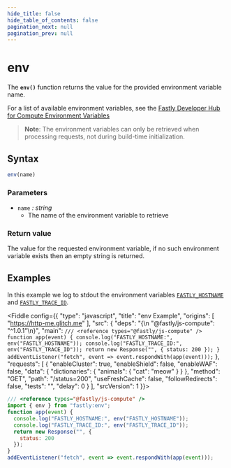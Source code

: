 ```yaml
---
hide_title: false
hide_table_of_contents: false
pagination_next: null
pagination_prev: null
---
```


# env

The **`env()`** function returns the value for the provided environment variable name.

For a list of available environment variables, see the [Fastly Developer Hub for Compute Environment Variables](https://developer.fastly.com/reference/compute/ecp-env/)

>**Note**: The environment variables can only be retrieved when processing requests, not during build-time initialization.

## Syntax

```js
env(name)
```

### Parameters

- `name` _: string_
  - The name of the environment variable to retrieve

### Return value

The value for the requested environment variable, if no such environment variable exists then an empty string is returned.

## Examples

In this example we log to stdout the environment variables [`FASTLY_HOSTNAME`](https://developer.fastly.com/reference/compute/ecp-env/fastly-hostname/) and [`FASTLY_TRACE_ID`](https://developer.fastly.com/reference/compute/ecp-env/fastly-trace-id/).

<Fiddle config={{
  "type": "javascript",
  "title": "env Example",
  "origins": [
    "https://http-me.glitch.me"
  ],
  "src": {
    "deps": "{\n  \"@fastly/js-compute\": \"^1.0.1\"\n}",
    "main": `
/// <reference types="@fastly/js-compute" />
function app(event) {
  console.log("FASTLY_HOSTNAME:", env("FASTLY_HOSTNAME"));
  console.log("FASTLY_TRACE_ID:", env("FASTLY_TRACE_ID"));
  return new Response("", {
    status: 200
  });
}
addEventListener("fetch", event => event.respondWith(app(event)));
`
  },
  "requests": [
    {
      "enableCluster": true,
      "enableShield": false,
      "enableWAF": false,
      "data": {
         "dictionaries": {
           "animals": {
             "cat": "meow"
           }
         }
       },
      "method": "GET",
      "path": "/status=200",
      "useFreshCache": false,
      "followRedirects": false,
      "tests": "",
      "delay": 0
    }
  ],
  "srcVersion": 1
}}>

```js
/// <reference types="@fastly/js-compute" />
import { env } from "fastly:env";
function app(event) {
  console.log("FASTLY_HOSTNAME:", env("FASTLY_HOSTNAME"));
  console.log("FASTLY_TRACE_ID:", env("FASTLY_TRACE_ID"));
  return new Response("", {
    status: 200
  });
}
addEventListener("fetch", event => event.respondWith(app(event)));
```

</Fiddle>